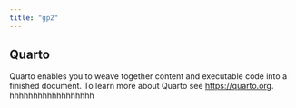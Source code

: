 ```yaml
---
title: "gp2"
---
```


## Quarto

Quarto enables you to weave together content and executable code into a finished document. To learn more about Quarto see <https://quarto.org>. hhhhhhhhhhhhhhhhhh
